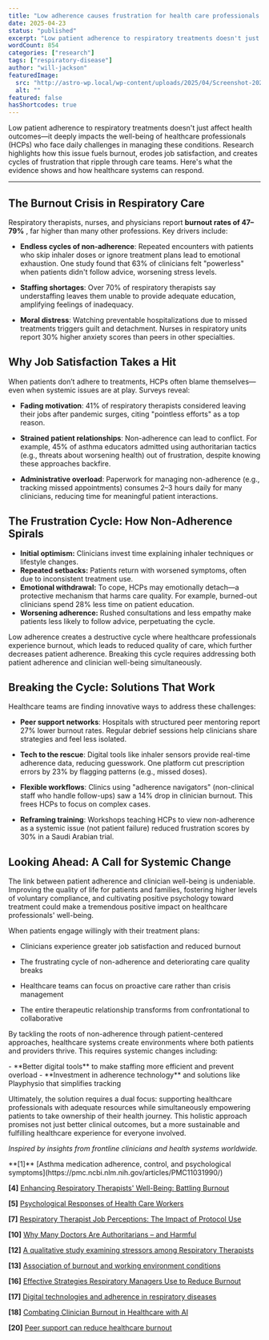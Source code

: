 ```yaml
---
title: "Low adherence causes frustration for health care professionals too!"
date: 2025-04-23
status: "published"
excerpt: "Low patient adherence to respiratory treatments doesn't just affect health outcomes—it deeply impacts the well-being of healthcare professionals (HCPs) who face daily challenges in managing these conditions. Research highlights how this issue fuels burnout, erodes job satisfaction, and creates cycles of frustration that ripple through care teams."
wordCount: 854
categories: ["research"]
tags: ["respiratory-disease"]
author: "will-jackson"
featuredImage:
  src: "http://astro-wp.local/wp-content/uploads/2025/04/Screenshot-2025-05-30-at-17.15.55.png"
  alt: ""
featured: false
hasShortcodes: true
---
```



Low patient adherence to respiratory treatments doesn't just affect health outcomes—it deeply impacts the well-being of healthcare professionals (HCPs) who face daily challenges in managing these conditions. Research highlights how this issue fuels burnout, erodes job satisfaction, and creates cycles of frustration that ripple through care teams. Here's what the evidence shows and how healthcare systems can respond.

<hr />

## The Burnout Crisis in Respiratory Care

Respiratory therapists, nurses, and physicians report **burnout rates of 47–79%** <InlineRef id="4" title="Enhancing Respiratory Therapists' Well-Being: Battling Burnout" url="https://pmc.ncbi.nlm.nih.gov/articles/PMC10171344/" /><InlineRef id="13" title="Association of burnout and working environment conditions" url="https://www.frontiersin.org/journals/public-health/articles/10.3389/fpubh.2024.1434472/full" />, far higher than many other professions. Key drivers include:

- **Endless cycles of non-adherence**: Repeated encounters with patients who skip inhaler doses or ignore treatment plans lead to emotional exhaustion. One study found that 63% of clinicians felt "powerless" when patients didn't follow advice, worsening stress levels<InlineRef id="12" title="A qualitative study examining stressors among Respiratory Therapists" url="https://journals.plos.org/plosone/article?id=10.1371%2Fjournal.pone.0312504" />.

- **Staffing shortages**: Over 70% of respiratory therapists say understaffing leaves them unable to provide adequate education, amplifying feelings of inadequacy<InlineRef id="4" title="Enhancing Respiratory Therapists' Well-Being: Battling Burnout" url="https://pmc.ncbi.nlm.nih.gov/articles/PMC10171344/" /><InlineRef id="16" title="Effective Strategies Respiratory Managers Use to Reduce Burnout" url="https://scholarworks.waldenu.edu/cgi/viewcontent.cgi?article=17300&context=dissertations" />.

- **Moral distress**: Watching preventable hospitalizations due to missed treatments triggers guilt and detachment. Nurses in respiratory units report 30% higher anxiety scores than peers in other specialties<InlineRef id="5" title="Psychological Responses of Health Care Workers" url="https://www.frontiersin.org/journals/psychology/articles/10.3389/fpsyg.2022.902673/full" /><InlineRef id="13" title="Association of burnout and working environment conditions" url="https://www.frontiersin.org/journals/public-health/articles/10.3389/fpubh.2024.1434472/full" />.

## Why Job Satisfaction Takes a Hit

When patients don’t adhere to treatments, HCPs often blame themselves—even when systemic issues are at play. Surveys reveal:

- **Fading motivation**: 41% of respiratory therapists considered leaving their jobs after pandemic surges, citing "pointless efforts" as a top reason<InlineRef id="12" title="A qualitative study examining stressors among Respiratory Therapists" url="https://journals.plos.org/plosone/article?id=10.1371%2Fjournal.pone.0312504" /><InlineRef id="16" title="Effective Strategies Respiratory Managers Use to Reduce Burnout" url="https://scholarworks.waldenu.edu/cgi/viewcontent.cgi?article=17300&context=dissertations" />.

- **Strained patient relationships**: Non-adherence can lead to conflict. For example, 45% of asthma educators admitted using authoritarian tactics (e.g., threats about worsening health) out of frustration, despite knowing these approaches backfire<InlineRef id="10" title="Why Many Doctors Are Authoritarians – and Harmful" url="https://www.madinamerica.com/2019/02/doctors-authoritarians-harmful/" /><InlineRef id="12" title="A qualitative study examining stressors among Respiratory Therapists" url="https://journals.plos.org/plosone/article?id=10.1371%2Fjournal.pone.0312504" />.

- **Administrative overload**: Paperwork for managing non-adherence (e.g., tracking missed appointments) consumes 2–3 hours daily for many clinicians, reducing time for meaningful patient interactions<InlineRef id="7" title="Respiratory Therapist Job Perceptions: The Impact of Protocol Use" url="https://rc.rcjournal.com/content/60/11/1556" /><InlineRef id="18" title="Combating Clinician Burnout in Healthcare with AI" url="https://www.motics.ai/blog/combating-clinician-burnout-in-healthcare-with-ai-causes-impact-and-solutions" />.

## The Frustration Cycle: How Non-Adherence Spirals

- **Initial optimism:** Clinicians invest time explaining inhaler techniques or lifestyle changes.
- **Repeated setbacks:** Patients return with worsened symptoms, often due to inconsistent treatment use.
- **Emotional withdrawal:** To cope, HCPs may emotionally detach—a protective mechanism that harms care quality. For example, burned-out clinicians spend 28% less time on patient education<InlineRef id="4" title="Enhancing Respiratory Therapists' Well-Being: Battling Burnout" url="https://pmc.ncbi.nlm.nih.gov/articles/PMC10171344/" /><InlineRef id="13" title="Association of burnout and working environment conditions" url="https://www.frontiersin.org/journals/public-health/articles/10.3389/fpubh.2024.1434472/full" />.
- **Worsening adherence:** Rushed consultations and less empathy make patients less likely to follow advice, perpetuating the cycle<InlineRef id="5" title="Psychological Responses of Health Care Workers" url="https://www.frontiersin.org/journals/psychology/articles/10.3389/fpsyg.2022.902673/full" /><InlineRef id="12" title="A qualitative study examining stressors among Respiratory Therapists" url="https://journals.plos.org/plosone/article?id=10.1371%2Fjournal.pone.0312504" />.

<KeyInsight>
Low adherence creates a destructive cycle where healthcare professionals experience burnout, which leads to reduced quality of care, which further decreases patient adherence. Breaking this cycle requires addressing both patient adherence and clinician well-being simultaneously.
</KeyInsight>

## Breaking the Cycle: Solutions That Work

Healthcare teams are finding innovative ways to address these challenges:

- **Peer support networks**: Hospitals with structured peer mentoring report 27% lower burnout rates. Regular debrief sessions help clinicians share strategies and feel less isolated<InlineRef id="12" title="A qualitative study examining stressors among Respiratory Therapists" url="https://journals.plos.org/plosone/article?id=10.1371%2Fjournal.pone.0312504" /><InlineRef id="20" title="Peer support can reduce healthcare burnout" url="https://nrtimes.co.uk/peer-support-can-reduce-healthcare-burnout-npstory/" />.

- **Tech to the rescue**: Digital tools like inhaler sensors provide real-time adherence data, reducing guesswork. One platform cut prescription errors by 23% by flagging patterns (e.g., missed doses)<InlineRef id="17" title="Digital technologies and adherence in respiratory diseases" url="https://pmc.ncbi.nlm.nih.gov/articles/PMC6364097/" /><InlineRef id="18" title="Combating Clinician Burnout in Healthcare with AI" url="https://www.motics.ai/blog/combating-clinician-burnout-in-healthcare-with-ai-causes-impact-and-solutions" />.

- **Flexible workflows**: Clinics using "adherence navigators" (non-clinical staff who handle follow-ups) saw a 14% drop in clinician burnout. This frees HCPs to focus on complex cases<InlineRef id="16" title="Effective Strategies Respiratory Managers Use to Reduce Burnout" url="https://scholarworks.waldenu.edu/cgi/viewcontent.cgi?article=17300&context=dissertations" /><InlineRef id="18" title="Combating Clinician Burnout in Healthcare with AI" url="https://www.motics.ai/blog/combating-clinician-burnout-in-healthcare-with-ai-causes-impact-and-solutions" />.

- **Reframing training**: Workshops teaching HCPs to view non-adherence as a systemic issue (not patient failure) reduced frustration scores by 30% in a Saudi Arabian trial<InlineRef id="1" title="Asthma medication adherence, control, and psychological symptoms" url="https://pmc.ncbi.nlm.nih.gov/articles/PMC11031990/" /><InlineRef id="13" title="Association of burnout and working environment conditions" url="https://www.frontiersin.org/journals/public-health/articles/10.3389/fpubh.2024.1434472/full" />.

<StatsCards>
  <Stat value="27%" label="Lower burnout rates with peer mentoring" color="green" />
  <Stat value="23%" label="Reduction in prescription errors with digital tools" color="emerald" />
  <Stat value="14%" label="Drop in clinician burnout with adherence navigators" color="cyan" />
</StatsCards>

## Looking Ahead: A Call for Systemic Change

The link between patient adherence and clinician well-being is undeniable. Improving the quality of life for patients and families, fostering higher levels of voluntary compliance, and cultivating positive psychology toward treatment could make a tremendous positive impact on healthcare professionals' well-being.

When patients engage willingly with their treatment plans:

- Clinicians experience greater job satisfaction and reduced burnout

- The frustrating cycle of non-adherence and deteriorating care quality breaks

- Healthcare teams can focus on proactive care rather than crisis management

- The entire therapeutic relationship transforms from confrontational to collaborative

By tackling the roots of non-adherence through patient-centered approaches, healthcare systems create environments where both patients and providers thrive. This requires systemic changes including:

<Callout type="info" title="Key Solutions for Healthcare Systems">
- **Better digital tools** to make staffing more efficient and prevent overload
- **Investment in adherence technology** and solutions like Playphysio that simplifies tracking
</Callout>

Ultimately, the solution requires a dual focus: supporting healthcare professionals with adequate resources while simultaneously empowering patients to take ownership of their health journey. This holistic approach promises not just better clinical outcomes, but a more sustainable and fulfilling healthcare experience for everyone involved.

*Inspired by insights from frontline clinicians and health systems worldwide.*

<References>
**[1]** [Asthma medication adherence, control, and psychological symptoms](https://pmc.ncbi.nlm.nih.gov/articles/PMC11031990/)

**[4]** [Enhancing Respiratory Therapists' Well-Being: Battling Burnout](https://pmc.ncbi.nlm.nih.gov/articles/PMC10171344/)

**[5]** [Psychological Responses of Health Care Workers](https://www.frontiersin.org/journals/psychology/articles/10.3389/fpsyg.2022.902673/full)

**[7]** [Respiratory Therapist Job Perceptions: The Impact of Protocol Use](https://rc.rcjournal.com/content/60/11/1556)

**[10]** [Why Many Doctors Are Authoritarians – and Harmful](https://www.madinamerica.com/2019/02/doctors-authoritarians-harmful/)

**[12]** [A qualitative study examining stressors among Respiratory Therapists](https://journals.plos.org/plosone/article?id=10.1371%2Fjournal.pone.0312504)

**[13]** [Association of burnout and working environment conditions](https://www.frontiersin.org/journals/public-health/articles/10.3389/fpubh.2024.1434472/full)

**[16]** [Effective Strategies Respiratory Managers Use to Reduce Burnout](https://scholarworks.waldenu.edu/cgi/viewcontent.cgi?article=17300&context=dissertations)

**[17]** [Digital technologies and adherence in respiratory diseases](https://pmc.ncbi.nlm.nih.gov/articles/PMC6364097/)

**[18]** [Combating Clinician Burnout in Healthcare with AI](https://www.motics.ai/blog/combating-clinician-burnout-in-healthcare-with-ai-causes-impact-and-solutions)

**[20]** [Peer support can reduce healthcare burnout](https://nrtimes.co.uk/peer-support-can-reduce-healthcare-burnout-npstory/)
</References>